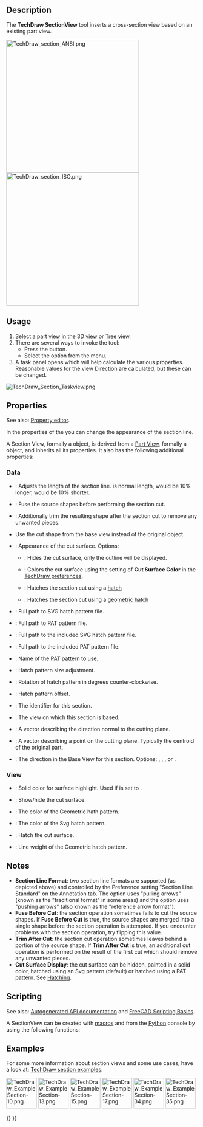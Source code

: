<languages/>

{{Docnav
|[[TechDraw_BrokenView|BrokenView]]
|[[TechDraw_ComplexSection|ComplexSection]]
|[[TechDraw_Workbench|TechDraw]]
|IconL=TechDraw_BrokenView.svg
|IconR=TechDraw_ComplexSection.svg
|IconC=Workbench_TechDraw.svg
}}

{{GuiCommand
|Name=TechDraw SectionView
|MenuLocation=TechDraw → TechDraw Views → Insert Section View
|Workbenches=[[TechDraw_Workbench|TechDraw]]
|SeeAlso=[[TechDraw_ComplexSection|TechDraw ComplexSection]], [[TechDraw_View|TechDraw View]]
}}

==Description==

The '''TechDraw SectionView''' tool inserts a cross-section view based on an existing part view.

[[Image:TechDraw_section_ANSI.png|350px]]<br>
[[Image:TechDraw_section_ISO.png|350px]]
{{Caption|Sectioning an already placed view, which shows the internal holes and a hatched cut surface.<br>
The top image shows the ANSI arrow format.<br>
The bottom image shows the ISO arrow format.
}}

==Usage==

# Select a part view in the [[3D_view|3D view]] or [[Tree_view|Tree view]].
# There are several ways to invoke the tool:
#* Press the {{Button|[[Image:TechDraw_SectionView.svg|16px]] [[TechDraw_SectionView|Insert Section View]]}} button.
#* Select the {{MenuCommand|TechDraw → TechDraw Views → [[Image:TechDraw_SectionView.svg|16px]] Insert Section View}} option from the menu.
# A task panel opens which will help calculate the various properties. Reasonable values for the view Direction are calculated, but these can be changed.

[[Image:TechDraw_Section_Taskview.png]]
{{Caption|Taskview to define the sectional cut of a view}}

== Properties ==

See also: [[Property_editor|Property editor]].

In the properties of the {{PropertyData|Base View}} you can change the appearance of the section line.

A Section View, formally a {{Incode|TechDraw::DrawViewSection}} object, is derived from a [[TechDraw_View#Properties_Part_View|Part View]], formally a {{Incode|TechDraw::DrawViewPart}} object, and inherits all its properties. It also has the following additional properties:

=== Data ===

{{TitleProperty|Appearance}}

* {{PropertyData|Section Line Stretch|FloatConstraint}}: Adjusts the length of the section line. {{Value|1.0}} is normal length,  {{Value|1.1}} would be 10% longer,  {{Value|0.9}} would be 10% shorter. {{Version|1.0}}

{{TitleProperty|Cut Operation}}

* {{PropertyData|Fuse Before Cut|Bool}}: Fuse the source shapes before performing the section cut.
* {{PropertyData|Trim After Cut|Bool}}: Additionally trim the resulting shape after the section cut to remove any unwanted pieces. {{Version|0.21}}
* {{PropertyData|Use Previous Cut|Bool}} Use the cut shape from the base view instead of the original object. {{Version|1.0}}

{{TitleProperty|Cut Surface Format}}

* {{PropertyData|Cut Surface Display|Enumeration}}: Appearance of the cut surface. Options:
** {{Value|Hide}}: Hides the cut surface, only the outline will be displayed.
** {{Value|Color}}: Colors the cut surface using the setting of '''Cut Surface Color''' in the [[TechDraw_Preferences|TechDraw preferences]].
** {{Value|SvgHatch}}: Hatches the section cut using a [[TechDraw_Hatch|hatch]] 
** {{Value|PatHatch}}: Hatches the section cut using a [[TechDraw_GeometricHatch|geometric hatch]]
* {{PropertyData|File Hatch Pattern|File}}: Full path to SVG hatch pattern file.
* {{PropertyData|File Geom Pattern|File}}: Full path to PAT pattern file.
* {{PropertyData|Svg Included|FileIncluded}}: Full path to the included SVG hatch pattern file.
* {{PropertyData|Pat Included|FileIncluded}}: Full path to the included PAT pattern file.
* {{PropertyData|Name Geom Pattern|String}}: Name of the PAT pattern to use.
* {{PropertyData|Hatch Scale|Float}}: Hatch pattern size adjustment.
* {{PropertyData|Hatch Rotation|Float}}: Rotation of hatch pattern in degrees counter-clockwise. {{Version|0.21}}
* {{PropertyData|Hatch Offset|Vector|Hidden}}: Hatch pattern offset. {{Version|0.21}}

{{TitleProperty|Section}}

* {{PropertyData|Section Symbol|String}}: The identifier for this section.
* {{PropertyData|Base View|Link}}: The view on which this section is based.
* {{PropertyData|Section Normal|Vector}}: A vector describing the direction normal to the cutting plane.
* {{PropertyData|Section Origin|Vector}}: A vector describing a point on the cutting plane. Typically the centroid of the original part.
* {{PropertyData|Section Direction|Enumeration}}: The direction in the Base View for this section. Options: {{Value|Aligned}}, {{Value|Right}}, {{Value|Left}}, {{Value|Up}} or {{Value|Down}}.

=== View ===

{{TitleProperty|Cut Surface}}

* {{PropertyView|Cut Surface Color|Color}}: Solid color for surface highlight. Used if {{PropertyData|Cut Surface Display}} is set to {{Value|Color}}.
* {{PropertyView|Show Cut Surface|Bool|Hidden}}: Show/hide the cut surface.

{{TitleProperty|Surface Hatch}}

* {{PropertyView|Geom Hatch Color|Color}}: The color of the Geometric hath pattern.
* {{PropertyView|Hatch Color|Color}}: The color of the Svg hatch pattern.
* {{PropertyView|Hatch Cut Surface|Bool|Hidden}}: Hatch the cut surface.
* {{PropertyView|Weight Pattern|Float}}: Line weight of the Geometric hatch pattern.

== Notes ==

* '''Section Line Format''': two section line formats are supported (as depicted above) and controlled by the Preference setting "Section Line Standard" on the Annotation tab. The {{Value|ANSI}} option uses "pulling arrows" (known as the "traditional format" in some areas) and the {{Value|ISO}} option uses "pushing arrows" (also known as the "reference arrow format").
* '''Fuse Before Cut''': the section operation sometimes fails to cut the source shapes. If '''Fuse Before Cut''' is true, the source shapes are merged into a single shape before the section operation is attempted. If you encounter problems with the section operation, try flipping this value.
* '''Trim After Cut''': the section cut operation sometimes leaves behind a portion of the source shape. If '''Trim After Cut''' is true, an additional cut operation is performed on the result of the first cut which should remove any unwanted pieces.
* '''Cut Surface Display''': the cut surface can be hidden, painted in a solid color, hatched using an Svg pattern (default) or hatched using a PAT pattern. See [[TechDraw_Hatching|Hatching]].

==Scripting==

See also: [https://freecad.github.io/SourceDoc/ Autogenerated API documentation] and [[FreeCAD_Scripting_Basics|FreeCAD Scripting Basics]].

A SectionView can be created with [[Macros|macros]] and from the [[Python|Python]] console by using the following functions:

{{Code|code=
doc = FreeCAD.ActiveDocument
box = doc.Box
page = doc.Page

view = doc.addObject("TechDraw::DrawViewPart", "View")
page.addView(view)
view.Source = box
view.Direction = (0, 0, 1)

section = doc.addObject("TechDraw::DrawViewSection", "Section")
page.addView(section)
section.Source = box
section.BaseView = view
section.Direction = (0, 1, 0)
section.SectionNormal = (-1, 0, 0)

doc.recompute()
}}

==Examples==

For some more information about section views and some use cases, have a look at: [[TechDraw_Section_Examples|TechDraw section examples]].

[[Image:TechDraw_ExampleSection-10.png|80px|link=]]
[[Image:TechDraw_ExampleSection-13.png|80px|link=]]
[[Image:TechDraw_ExampleSection-15.png|80px|link=]]
[[Image:TechDraw_ExampleSection-17.png|80px|link=]]
[[Image:TechDraw_ExampleSection-34.png|80px|link=]]
[[Image:TechDraw_ExampleSection-35.png|80px|link=]]
 


{{Docnav
|[[TechDraw_BrokenView|BrokenView]]
|[[TechDraw_ComplexSection|ComplexSection]]
|[[TechDraw_Workbench|TechDraw]]
|IconL=TechDraw_BrokenView.svg
|IconR=TechDraw_ComplexSection.svg
|IconC=Workbench_TechDraw.svg
}}

{{TechDraw_Tools_navi{{#translation:}}}}
{{Userdocnavi{{#translation:}}}}